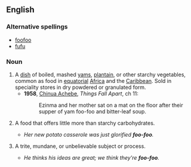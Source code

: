 {{also|fufú}}
==English==

===Alternative spellings===
{{wikipedia|fufu|foo-foo}}
* [[foofoo]]
* [[fufu]]

===Noun===
{{en-noun|-}}

# A [[dish]] of boiled, mashed [[yam]]s, [[plantain]], or other starchy vegetables, common as food in [[equatorial]] [[Africa]] and the [[Caribbean]]. Sold in speciality stores {{US}} in dry powdered or granulated form. 
#* '''1958''', [[w:Chinua_Achebe|Chinua Achebe]], ''Things Fall Apart'', ch 11:
#*: Ezinma and her mother sat on a mat on the floor after their supper of yam foo-foo and bitter-leaf soup.
# {{US|Southern}} A food that offers little more than starchy carbohydrates.
#*''Her new potato casserole was just glorified '''foo-foo'''.''
# {{US|Southern}} A trite, mundane, or unbelievable subject or process.
#*''He thinks his ideas are great; we think they're '''foo-foo'''.''
